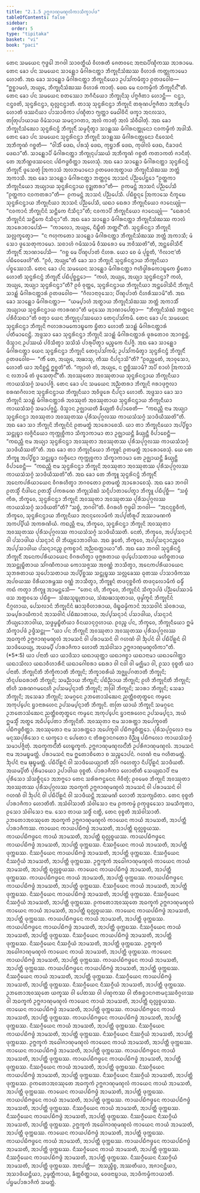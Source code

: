 ```yaml
---
title: "2.1.5 ᩏᨻ᩠ᨽᨩᩣᨱᩩᨾᨱ᩠ᨯᩃᩥᨠᩣᩈᩥᨠ᩠ᨡᩣᨸᨴ"
tableOfContents: false
sidebar:
  order: 5
type: "tipitaka"
basket: "vi"
book: "paci"
---
```



<DynamicBreadcrumb />

<Division number="656" book="paci">

<Paragraph number="2100" book="paci">
ᨲᩮᨶ ᩈᨾᨿᩮᨶ ᨻᩩᨴ᩠ᨵᩮᩤ ᨽᨣᩅᩤ ᩈᩣᩅᨲ᩠ᨳᩥᨿᩴ ᩅᩥᩉᩁᨲᩥ ᨩᩮᨲᩅᨶᩮ ᩋᨶᩣᨳᨸᩥᨱ᩠ᨯᩥᨠᩔ ᩋᩣᩁᩣᨾᩮ. ᨲᩮᨶ ᨡᩮᩣ ᨸᨶ ᩈᨾᨿᩮᨶ ᩈᩣᩊ᩠ᩉᩮᩣ ᨾᩥᨣᩤᩁᨶᨲ᩠ᨲᩣ ᨽᩥᨠ᩠ᨡᩩᨶᩥᩈᩴᨥᩔ ᩅᩥᩉᩣᩁᩴ ᨠᨲ᩠ᨲᩩᨠᩣᨾᩮᩣ ᩉᩮᩣᨲᩥ. ᩋᨳ ᨡᩮᩣ ᩈᩣᩊ᩠ᩉᩮᩣ ᨾᩥᨣᩤᩁᨶᨲ᩠ᨲᩣ ᨽᩥᨠ᩠ᨡᩩᨶᩥᨿᩮᩣ ᩏᨸᩈᩘᨠᨾᩥᨲ᩠ᩅᩣ ᩑᨲᨴᩅᩮᩤᨧ—  “ᩍᨧ᩠ᨨᩣᨾᩉᩴ, ᩋᨿ᩠ᨿᩮ, ᨽᩥᨠ᩠ᨡᩩᨶᩥᩈᩴᨥᩔ ᩅᩥᩉᩣᩁᩴ ᨠᩣᨲᩩᩴ. ᨴᩮᨳ ᨾᩮ ᨶᩅᨠᨾ᩠ᨾᩥᨠᩴ ᨽᩥᨠ᩠ᨡᩩᨶᩥᨶ᩺”ᨲᩥ. ᨲᩮᨶ ᨡᩮᩣ ᨸᨶ ᩈᨾᨿᩮᨶ ᨧᨲᩔᩮᩣ ᨽᨣᩥᨶᩥᨿᩮᩣ ᨽᩥᨠ᩠ᨡᩩᨶᩦᩈᩩ ᨸᨻ᩠ᨻᨩᩥᨲᩣ ᩉᩮᩣᨶ᩠ᨲᩥ—  ᨶᨶ᩠ᨴᩣ, ᨶᨶ᩠ᨴᩅᨲᩦ, ᩈᩩᨶ᩠ᨴᩁᩦᨶᨶ᩠ᨴᩣ, ᨳᩩᩃᩖᨶᨶ᩠ᨴᩣᨲᩥ. ᨲᩣᩈᩩ ᩈᩩᨶ᩠ᨴᩁᩦᨶᨶ᩠ᨴᩣ ᨽᩥᨠ᩠ᨡᩩᨶᩦ ᨲᩁᩩᨱᨸᨻ᩠ᨻᨩᩥᨲᩣ ᩋᨽᩥᩁᩪᨸᩣ ᩉᩮᩣᨲᩥ ᨴᩔᨶᩦᨿᩣ ᨸᩣᩈᩣᨴᩥᨠᩣ ᨸᨱ᩠ᨯᩥᨲᩣ ᨻ᩠ᨿᨲ᩠ᨲᩣ ᨾᩮᨵᩤᩅᩥᨶᩦ ᨴᨠ᩠ᨡᩣ ᩋᨶᩃᩈᩣ, ᨲᨲᩕᩩᨸᩣᨿᩣᨿ ᩅᩦᨾᩴᩈᩣᨿ ᩈᨾᨶ᩠ᨶᩣᨣᨲᩣ, ᩋᩃᩴ ᨠᩣᨲᩩᩴ ᩋᩃᩴ ᩈᩴᩅᩥᨵᩤᨲᩩᩴ. ᩋᨳ ᨡᩮᩣ ᨽᩥᨠ᩠ᨡᩩᨶᩥᩈᩴᨥᩮᩣ ᩈᩩᨶ᩠ᨴᩁᩦᨶᨶ᩠ᨴᩴ ᨽᩥᨠ᩠ᨡᩩᨶᩥᩴ ᩈᨾ᩠ᨾᨶ᩠ᨶᩥᨲ᩠ᩅᩣ ᩈᩣᩊ᩠ᩉᩔ ᨾᩥᨣᩤᩁᨶᨲ᩠ᨲᩩᨶᩮᩣ ᨶᩅᨠᨾ᩠ᨾᩥᨠᩴ ᩋᨴᩤᩈᩥ. ᨲᩮᨶ ᨡᩮᩣ ᨸᨶ ᩈᨾᨿᩮᨶ ᩈᩩᨶ᩠ᨴᩁᩦᨶᨶ᩠ᨴᩣ ᨽᩥᨠ᩠ᨡᩩᨶᩦ ᩈᩣᩊ᩠ᩉᩔ ᨾᩥᨣᩤᩁᨶᨲ᩠ᨲᩩᨶᩮᩣ ᨶᩥᩅᩮᩈᨶᩴ ᩋᨽᩥᨠ᩠ᨡᨱᩴ ᨣᨧ᩠ᨨᨲᩥ—  “ᩅᩤᩈᩥᩴ ᨴᩮᨳ, ᨸᩁᩈᩩᩴ ᨴᩮᨳ, ᨠᩩᨮᩣᩁᩥᩴ ᨴᩮᨳ, ᨠᩩᨴᩤᩃᩴ ᨴᩮᨳ, ᨶᩥᨡᩣᨴᨶᩴ ᨴᩮᨳᩣ”ᨲᩥ. ᩈᩣᩊ᩠ᩉᩮᩣᨸᩥ ᨾᩥᨣᩤᩁᨶᨲ᩠ᨲᩣ ᨽᩥᨠ᩠ᨡᩩᨶᩩᨸᩔᨿᩴ ᩋᨽᩥᨠ᩠ᨡᨱᩴ ᨣᨧ᩠ᨨᨲᩥ ᨠᨲᩣᨠᨲᩴ ᨩᩣᨶᩥᨲᩩᩴ. ᨲᩮ ᩋᨽᩥᨱ᩠ᩉᨴᩔᨶᩮᨶ ᨸᨭᩥᨻᨴ᩠ᨵᨧᩥᨲ᩠ᨲᩣ ᩋᩉᩮᩈᩩᩴ.
</Paragraph>

<Paragraph number="2101" book="paci">
ᩋᨳ ᨡᩮᩣ ᩈᩣᩊ᩠ᩉᩮᩣ ᨾᩥᨣᩤᩁᨶᨲ᩠ᨲᩣ ᩈᩩᨶ᩠ᨴᩁᩦᨶᨶ᩠ᨴᩴ ᨽᩥᨠ᩠ᨡᩩᨶᩥᩴ ᨴᩪᩈᩮᨲᩩᩴ ᩒᨠᩣᩈᩴ ᩋᩃᨽᨾᩣᨶᩮᩣ ᩑᨲᨴᩮᩅᩋᨲ᩠ᨳᩣᨿ ᨽᩥᨠ᩠ᨡᩩᨶᩥᩈᩴᨥᩔ ᨽᨲ᩠ᨲᩴ ᩋᨠᩣᩈᩥ. ᩋᨳ ᨡᩮᩣ ᩈᩣᩊ᩠ᩉᩮᩣ ᨾᩥᨣᩤᩁᨶᨲ᩠ᨲᩣ ᨽᨲ᩠ᨲᨣ᩠ᨣᩮ ᩋᩣᩈᨶᩴ ᨸᨬ᩠ᨬᨸᩮᨶ᩠ᨲᩮᩣ “ᩑᨲ᩠ᨲᨠᩣ ᨽᩥᨠ᩠ᨡᩩᨶᩥᨿᩮᩣ ᩋᨿ᩠ᨿᩣᨿ ᩈᩩᨶ᩠ᨴᩁᩦᨶᨶ᩠ᨴᩣᨿ ᩅᩩᨯ᩠ᨰᨲᩁᩣ”ᨲᩥ—  ᩑᨠᨾᨶ᩠ᨲᩴ ᩋᩣᩈᨶᩴ ᨸᨬ᩠ᨬᨸᩮᩈᩥ “ᩑᨲ᩠ᨲᨠᩣ ᨶᩅᨠᨲᩁᩣ”ᨲᩥ—  ᩑᨠᨾᨶ᩠ᨲᩴ ᩋᩣᩈᨶᩴ ᨸᨬ᩠ᨬᨸᩮᩈᩥ. ᨸᨭᩥᨧ᩠ᨨᨶ᩠ᨶᩮ ᩒᨠᩣᩈᩮ ᨶᩥᨠᩪᨭᩮ ᩈᩩᨶ᩠ᨴᩁᩦᨶᨶ᩠ᨴᩣᨿ ᨽᩥᨠ᩠ᨡᩩᨶᩥᨿᩣ ᩋᩣᩈᨶᩴ ᨸᨬ᩠ᨬᨸᩮᩈᩥ, ᨿᨳᩣ ᨳᩮᩁᩣ ᨽᩥᨠ᩠ᨡᩩᨶᩥᨿᩮᩣ ᨩᩣᨶᩮᨿ᩠ᨿᩩᩴ—  “ᨶᩅᨠᩣᨶᩴ ᨽᩥᨠ᩠ᨡᩩᨶᩦᨶᩴ ᩈᨶ᩠ᨲᩥᨠᩮ ᨶᩥᩈᩥᨶ᩠ᨶᩣ”ᨲᩥ; ᨶᩅᨠᩣᨸᩥ ᨽᩥᨠ᩠ᨡᩩᨶᩥᨿᩮᩣ ᨩᩣᨶᩮᨿ᩠ᨿᩩᩴ—  “ᨳᩮᩁᩣᨶᩴ ᨽᩥᨠ᩠ᨡᩩᨶᩦᨶᩴ ᩈᨶ᩠ᨲᩥᨠᩮ ᨶᩥᩈᩥᨶ᩠ᨶᩣ”ᨲᩥ. ᩋᨳ ᨡᩮᩣ ᩈᩣᩊ᩠ᩉᩮᩣ ᨾᩥᨣᩤᩁᨶᨲ᩠ᨲᩣ ᨽᩥᨠ᩠ᨡᩩᨶᩥᩈᩴᨥᩔ ᨠᩣᩃᩴ ᩋᩣᩁᩮᩣᨧᩣᨸᩮᩈᩥ—  “ᨠᩣᩃᩮᩣ, ᩋᨿ᩠ᨿᩮ, ᨶᩥᨭ᩠ᨮᩥᨲᩴ ᨽᨲ᩠ᨲᨶ᩺”ᨲᩥ. ᩈᩩᨶ᩠ᨴᩁᩦᨶᨶ᩠ᨴᩣ ᨽᩥᨠ᩠ᨡᩩᨶᩦ ᩈᩃᩖᨠ᩠ᨡᩮᨲ᩠ᩅᩣ—  “ᨶ ᨻᩉᩩᨠᨲᩮᩣ ᩈᩣᩊ᩠ᩉᩮᩣ ᨾᩥᨣᩤᩁᨶᨲ᩠ᨲᩣ ᨽᩥᨠ᩠ᨡᩩᨶᩥᩈᩴᨥᩔ ᨽᨲ᩠ᨲᩴ ᩋᨠᩣᩈᩥ; ᨾᩴ ᩈᩮᩣ ᨴᩪᩈᩮᨲᩩᨠᩣᨾᩮᩣ. ᩈᨧᩣᩉᩴ ᨣᨾᩥᩔᩣᨾᩥ ᩅᩥᩔᩁᩮᩣ ᨾᩮ ᨽᩅᩥᩔᨲᩦ”ᨲᩥ, ᩋᨶ᩠ᨲᩮᩅᩤᩈᩥᨶᩥᩴ ᨽᩥᨠ᩠ᨡᩩᨶᩥᩴ ᩋᩣᨱᩣᨸᩮᩈᩥ—  “ᨣᨧ᩠ᨨ ᨾᩮ ᨸᩥᨱ᩠ᨯᨸᩣᨲᩴ ᨶᩦᩉᩁ. ᨿᩮᩣ ᨧᩮ ᨾᩴ ᨸᩩᨧ᩠ᨨᨲᩥ, ‘ᨣᩥᩃᩣᨶᩣ’ᨲᩥ ᨸᨭᩥᩅᩮᨴᩮᩉᩦ”ᨲᩥ. “ᩑᩅᩴ, ᩋᨿ᩠ᨿᩮ”ᨲᩥ ᨡᩮᩣ ᩈᩣ ᨽᩥᨠ᩠ᨡᩩᨶᩦ ᩈᩩᨶ᩠ᨴᩁᩦᨶᨶ᩠ᨴᩣᨿ ᨽᩥᨠ᩠ᨡᩩᨶᩥᨿᩣ ᨸᨧ᩠ᨧᩔᩮᩣᩈᩥ.
</Paragraph>

<Paragraph number="2102" book="paci">
ᨲᩮᨶ ᨡᩮᩣ ᨸᨶ ᩈᨾᨿᩮᨶ ᩈᩣᩊ᩠ᩉᩮᩣ ᨾᩥᨣᩤᩁᨶᨲ᩠ᨲᩣ ᨻᩉᩥᨴ᩠ᩅᩤᩁᨠᩮᩣᨭ᩠ᨮᨠᩮ ᨮᩥᨲᩮᩣ ᩉᩮᩣᨲᩥ ᩈᩩᨶ᩠ᨴᩁᩦᨶᨶ᩠ᨴᩴ ᨽᩥᨠ᩠ᨡᩩᨶᩥᩴ ᨸᨭᩥᨸᩩᨧ᩠ᨨᨶ᩠ᨲᩮᩣ—  “ᨠᩉᩴ, ᩋᨿ᩠ᨿᩮ, ᩋᨿ᩠ᨿᩣ ᩈᩩᨶ᩠ᨴᩁᩦᨶᨶ᩠ᨴᩣ? ᨠᩉᩴ, ᩋᨿ᩠ᨿᩮ, ᩋᨿ᩠ᨿᩣ ᩈᩩᨶ᩠ᨴᩁᩦᨶᨶ᩠ᨴᩣ”ᨲᩥ? ᩑᩅᩴ ᩅᩩᨲ᩠ᨲᩮ, ᩈᩩᨶ᩠ᨴᩁᩦᨶᨶ᩠ᨴᩣᨿ ᨽᩥᨠ᩠ᨡᩩᨶᩥᨿᩣ ᩋᨶ᩠ᨲᩮᩅᩤᩈᩥᨶᩦ ᨽᩥᨠ᩠ᨡᩩᨶᩦ ᩈᩣᩊ᩠ᩉᩴ ᨾᩥᨣᩤᩁᨶᨲ᩠ᨲᩣᩁᩴ ᩑᨲᨴᩅᩮᩤᨧ—  “ᨣᩥᩃᩣᨶᩣᩅᩩᩈᩮᩣ; ᨸᩥᨱ᩠ᨯᨸᩣᨲᩴ ᨶᩦᩉᩁᩥᩔᩣᨾᩦ”ᨲᩥ. ᩋᨳ ᨡᩮᩣ ᩈᩣᩊ᩠ᩉᩮᩣ ᨾᩥᨣᩤᩁᨶᨲ᩠ᨲᩣ—  “ᨿᨾ᩠ᨸᩣᩉᩴ ᩋᨲ᩠ᨳᩣᨿ ᨽᩥᨠ᩠ᨡᩩᨶᩥᩈᩴᨥᩔ ᨽᨲ᩠ᨲᩴ ᩋᨠᩣᩈᩥᩴ ᩋᨿ᩠ᨿᩣᨿ ᩈᩩᨶ᩠ᨴᩁᩦᨶᨶ᩠ᨴᩣᨿ ᨠᩣᩁᨱᩣ”ᨲᩥ ᨾᨶᩩᩔᩮ ᩋᩣᨱᩣᨸᩮᨲ᩠ᩅᩣ—  “ᨽᩥᨠ᩠ᨡᩩᨶᩥᩈᩴᨥᩴ ᨽᨲ᩠ᨲᩮᨶ ᨸᩁᩥᩅᩥᩈᨳᩣ”ᨲᩥ ᩅᨲ᩠ᩅᩣ ᨿᩮᨶ ᨽᩥᨠ᩠ᨡᩩᨶᩩᨸᩔᨿᩮᩣ ᨲᩮᨶᩩᨸᩈᩘᨠᨾᩥ. ᨲᩮᨶ ᨡᩮᩣ ᨸᨶ ᩈᨾᨿᩮᨶ ᩈᩩᨶ᩠ᨴᩁᩦᨶᨶ᩠ᨴᩣ ᨽᩥᨠ᩠ᨡᩩᨶᩦ ᨻᩉᩣᩁᩣᨾᨠᩮᩣᨭ᩠ᨮᨠᩮ ᨮᩥᨲᩣ ᩉᩮᩣᨲᩥ ᩈᩣᩊ᩠ᩉᩴ ᨾᩥᨣᩤᩁᨶᨲ᩠ᨲᩣᩁᩴ ᨸᨲᩥᨾᩣᨶᩮᨶ᩠ᨲᩦ. ᩋᨴ᩠ᨴᩈᩣ ᨡᩮᩣ ᩈᩩᨶ᩠ᨴᩁᩦᨶᨶ᩠ᨴᩣ ᨽᩥᨠ᩠ᨡᩩᨶᩦ ᩈᩣᩊ᩠ᩉᩴ ᨾᩥᨣᩤᩁᨶᨲ᩠ᨲᩣᩁᩴ ᨴᩪᩁᨲᩮᩣᩅ ᩋᩣᨣᨧ᩠ᨨᨶ᩠ᨲᩴ. ᨴᩥᩈ᩠ᩅᩣᨶ ᩏᨸᩔᨿᩴ ᨸᩅᩥᩈᩥᨲ᩠ᩅᩣ ᩈᩈᩦᩈᩴ ᨸᩣᩁᩩᨸᩥᨲ᩠ᩅᩣ ᨾᨬ᩠ᨧᨠᩮ ᨶᩥᨸᨩ᩠ᨩᩥ. ᩋᨳ ᨡᩮᩣ ᩈᩣᩊ᩠ᩉᩮᩣ ᨾᩥᨣᩤᩁᨶᨲ᩠ᨲᩣ ᨿᩮᨶ ᩈᩩᨶ᩠ᨴᩁᩦᨶᨶ᩠ᨴᩣ ᨽᩥᨠ᩠ᨡᩩᨶᩦ ᨲᩮᨶᩩᨸᩈᩘᨠᨾᩥ; ᩏᨸᩈᩘᨠᨾᩥᨲ᩠ᩅᩣ ᩈᩩᨶ᩠ᨴᩁᩦᨶᨶ᩠ᨴᩴ ᨽᩥᨠ᩠ᨡᩩᨶᩥᩴ ᩑᨲᨴᩅᩮᩤᨧ—  “ᨠᩥᩴ ᨲᩮ, ᩋᨿ᩠ᨿᩮ, ᩋᨹᩣᩈᩩ, ᨠᩥᩔ ᨶᩥᨸᨶ᩠ᨶᩣᩈᩦ”ᨲᩥ? “ᩑᩅᨬ᩠ᩉᩮᨲᩴ, ᩋᩣᩅᩩᩈᩮᩣ, ᩉᩮᩣᨲᩥ ᨿᩣ ᩋᨶᩥᨧ᩠ᨨᨶ᩠ᨲᩴ ᩍᨧ᩠ᨨᨲᩦ”ᨲᩥ. “ᨠ᩠ᨿᩣᩉᩴ ᨲᩴ, ᩋᨿ᩠ᨿᩮ, ᨶ ᩍᨧ᩠ᨨᩥᩔᩣᨾᩥ? ᩋᨸᩥ ᨧᩣᩉᩴ ᩒᨠᩣᩈᩴ ᨶ ᩃᨽᩣᨾᩥ ᨲᩴ ᨴᩪᩈᩮᨲᩩᨶ᩺”ᨲᩥ. ᩋᩅᩔᩩᨲᩮᩣ ᩋᩅᩔᩩᨲᩣᨿ ᩈᩩᨶ᩠ᨴᩁᩦᨶᨶ᩠ᨴᩣᨿ ᨽᩥᨠ᩠ᨡᩩᨶᩥᨿᩣ ᨠᩣᨿᩈᩴᩈᨣ᩠ᨣᩴ ᩈᨾᩣᨸᨩ᩠ᨩᩥ.
</Paragraph>

<Paragraph number="2103" book="paci">
ᨲᩮᨶ ᨡᩮᩣ ᨸᨶ ᩈᨾᨿᩮᨶ ᩋᨬ᩠ᨬᨲᩁᩣ ᨽᩥᨠ᩠ᨡᩩᨶᩦ ᨩᩁᩣᨴᩩᨻ᩠ᨻᩃᩣ ᨧᩁᨱᨣᩥᩃᩣᨶᩣ ᩈᩩᨶ᩠ᨴᩁᩦᨶᨶ᩠ᨴᩣᨿ ᨽᩥᨠ᩠ᨡᩩᨶᩥᨿᩣ ᩋᩅᩥᨴᩪᩁᩮ ᨶᩥᨸᨶ᩠ᨶᩣ ᩉᩮᩣᨲᩥ. ᩋᨴ᩠ᨴᩈᩣ ᨡᩮᩣ ᩈᩣ ᨽᩥᨠ᩠ᨡᩩᨶᩦ ᩈᩣᩊ᩠ᩉᩴ ᨾᩥᨣᩤᩁᨶᨲ᩠ᨲᩣᩁᩴ ᩋᩅᩔᩩᨲᩴ ᩋᩅᩔᩩᨲᩣᨿ ᩈᩩᨶ᩠ᨴᩁᩦᨶᨶ᩠ᨴᩣᨿ ᨽᩥᨠ᩠ᨡᩩᨶᩥᨿᩣ ᨠᩣᨿᩈᩴᩈᨣ᩠ᨣᩴ ᩈᨾᩣᨸᨩ᩠ᨩᨶ᩠ᨲᩴ. ᨴᩥᩈ᩠ᩅᩣᨶ ᩏᨩ᩠ᨫᩣᨿᨲᩥ ᨡᩥᨿ᩠ᨿᨲᩥ ᩅᩥᨸᩣᨧᩮᨲᩥ—  “ᨠᨳᨬ᩠ᩉᩥ ᨶᩣᨾ ᩋᨿ᩠ᨿᩣ ᩈᩩᨶ᩠ᨴᩁᩦᨶᨶ᩠ᨴᩣ ᩋᩅᩔᩩᨲᩣ ᩋᩅᩔᩩᨲᩔ ᨸᩩᩁᩥᩈᨸᩩᨣ᩠ᨣᩃᩔ ᨠᩣᨿᩈᩴᩈᨣ᩠ᨣᩴ ᩈᩣᨴᩥᨿᩥᩔᨲᩦ”ᨲᩥ. ᩋᨳ ᨡᩮᩣ ᩈᩣ ᨽᩥᨠ᩠ᨡᩩᨶᩦ ᨽᩥᨠ᩠ᨡᩩᨶᩦᨶᩴ ᩑᨲᨾᨲ᩠ᨳᩴ ᩋᩣᩁᩮᩣᨧᩮᩈᩥ. ᨿᩣ ᨲᩣ ᨽᩥᨠ᩠ᨡᩩᨶᩥᨿᩮᩣ ᩋᨸ᩠ᨸᩥᨧ᩠ᨨᩣ ᩈᨶ᩠ᨲᩩᨭ᩠ᨮᩣ ᩃᨩ᩠ᨩᩥᨶᩥᨿᩮᩣ ᨠᩩᨠ᩠ᨠᩩᨧ᩠ᨧᩥᨠᩣ ᩈᩥᨠ᩠ᨡᩣᨠᩣᨾᩣ ᨲᩣ ᩏᨩ᩠ᨫᩣᨿᨶ᩠ᨲᩥ ᨡᩥᨿ᩠ᨿᨶ᩠ᨲᩥ ᩅᩥᨸᩣᨧᩮᨶ᩠ᨲᩥ—  “ᨠᨳᨬ᩠ᩉᩥ ᨶᩣᨾ ᩋᨿ᩠ᨿᩣ ᩈᩩᨶ᩠ᨴᩁᩦᨶᨶ᩠ᨴᩣ ᩋᩅᩔᩩᨲᩣ ᩋᩅᩔᩩᨲᩔ ᨸᩩᩁᩥᩈᨸᩩᨣ᩠ᨣᩃᩔ ᨠᩣᨿᩈᩴᩈᨣ᩠ᨣᩴ ᩈᩣᨴᩥᨿᩥᩔᨲᩦ”ᨲᩥ. ᩋᨳ ᨡᩮᩣ ᨲᩣ ᨽᩥᨠ᩠ᨡᩩᨶᩥᨿᩮᩣ ᨽᩥᨠ᩠ᨡᩪᨶᩴ ᩑᨲᨾᨲ᩠ᨳᩴ ᩋᩣᩁᩮᩣᨧᩮᩈᩩᩴ. ᨿᩮ ᨲᩮ ᨽᩥᨠ᩠ᨡᩪ ᩋᨸ᩠ᨸᩥᨧ᩠ᨨᩣ ᩈᨶ᩠ᨲᩩᨭ᩠ᨮᩣ ᩃᨩ᩠ᨩᩥᨶᩮᩣ ᨠᩩᨠ᩠ᨠᩩᨧ᩠ᨧᨠᩣ ᩈᩥᨠ᩠ᨡᩣᨠᩣᨾᩣ ᨲᩮ ᩏᨩ᩠ᨫᩣᨿᨶ᩠ᨲᩥ ᨡᩥᨿ᩠ᨿᨶ᩠ᨲᩥ ᩅᩥᨸᩣᨧᩮᨶ᩠ᨲᩥ—  “ᨠᨳᨬ᩠ᩉᩥ ᨶᩣᨾ ᩈᩩᨶ᩠ᨴᩁᩦᨶᨶ᩠ᨴᩣ ᨽᩥᨠ᩠ᨡᩩᨶᩦ ᩋᩅᩔᩩᨲᩣ ᩋᩅᩔᩩᨲᩔ ᨸᩩᩁᩥᩈᨸᩩᨣ᩠ᨣᩃᩔ ᨠᩣᨿᩈᩴᩈᨣ᩠ᨣᩴ ᩈᩣᨴᩥᨿᩥᩔᨲᩦ”ᨲᩥ.
</Paragraph>

<Paragraph number="2104" book="paci">
ᩋᨳ ᨡᩮᩣ ᨲᩮ ᨽᩥᨠ᩠ᨡᩪ ᩈᩩᨶ᩠ᨴᩁᩦᨶᨶ᩠ᨴᩴ ᨽᩥᨠ᩠ᨡᩩᨶᩥᩴ ᩋᨶᩮᨠᨸᩁᩥᨿᩣᨿᩮᨶ ᩅᩥᨣᩁᩉᩥᨲ᩠ᩅᩣ ᨽᨣᩅᨲᩮᩣ ᩑᨲᨾᨲ᩠ᨳᩴ ᩋᩣᩁᩮᩣᨧᩮᩈᩩᩴ. ᩋᨳ ᨡᩮᩣ ᨽᨣᩅᩤ ᩑᨲᩈ᩠ᨾᩥᩴ ᨶᩥᨴᩤᨶᩮ ᩑᨲᩈ᩠ᨾᩥᩴ ᨸᨠᩁᨱᩮ ᨽᩥᨠ᩠ᨡᩩᩈᩴᨥᩴ ᩈᨶ᩠ᨶᩥᨸᩣᨲᩣᨸᩮᨲ᩠ᩅᩣ ᨽᩥᨠ᩠ᨡᩪ ᨸᨭᩥᨸᩩᨧ᩠ᨨᩥ—  “ᩈᨧ᩠ᨧᩴ ᨠᩥᩁ, ᨽᩥᨠ᩠ᨡᩅᩮ, ᩈᩩᨶ᩠ᨴᩁᩦᨶᨶ᩠ᨴᩣ ᨽᩥᨠ᩠ᨡᩩᨶᩦ ᩋᩅᩔᩩᨲᩣ ᩋᩅᩔᩩᨲᩔ ᨸᩩᩁᩥᩈᨸᩩᨣ᩠ᨣᩃᩔ ᨠᩣᨿᩈᩴᩈᨣ᩠ᨣᩴ ᩈᩣᨴᩥᨿᨲᩦ”ᨲᩥ? “ᩈᨧ᩠ᨧᩴ, ᨽᨣᩅᩤ”ᨲᩥ. ᩅᩥᨣᩁᩉᩥ ᨻᩩᨴ᩠ᨵᩮᩤ ᨽᨣᩅᩤ—  “ᩋᨶᨶᩩᨧ᩠ᨨᩅᩥᨠᩴ, ᨽᩥᨠ᩠ᨡᩅᩮ, ᩈᩩᨶ᩠ᨴᩁᩦᨶᨶ᩠ᨴᩣᨿ ᨽᩥᨠ᩠ᨡᩩᨶᩥᨿᩣ ᩋᨶᨶᩩᩃᩮᩣᨾᩥᨠᩴ ᩋᨸ᩠ᨸᨲᩥᩁᩪᨸᩴ ᩋᩔᩣᨾᨱᨠᩴ ᩋᨠᨸ᩠ᨸᩥᨿᩴ ᩋᨠᩁᨱᩦᨿᩴ. ᨠᨳᨬ᩠ᩉᩥ ᨶᩣᨾ, ᨽᩥᨠ᩠ᨡᩅᩮ, ᩈᩩᨶ᩠ᨴᩁᩦᨶᨶ᩠ᨴᩣ ᨽᩥᨠ᩠ᨡᩩᨶᩦ ᩋᩅᩔᩩᨲᩣ ᩋᩅᩔᩩᨲᩔ ᨸᩩᩁᩥᩈᨸᩩᨣ᩠ᨣᩃᩔ ᨠᩣᨿᩈᩴᩈᨣ᩠ᨣᩴ ᩈᩣᨴᩥᨿᩥᩔᨲᩥ. ᨶᩮᨲᩴ, ᨽᩥᨠ᩠ᨡᩅᩮ, ᩋᨸ᩠ᨸᩈᨶ᩠ᨶᩣᨶᩴ ᩅᩤ ᨸᩈᩣᨴᩤᨿ ᨸᩈᨶ᩠ᨶᩣᨶᩴ ᩅᩤ ᨽᩥᨿ᩠ᨿᩮᩣᨽᩣᩅᩤᨿ. ᩋᨳ ᨡ᩠ᩅᩮᨲᩴ, ᨽᩥᨠ᩠ᨡᩅᩮ, ᩋᨸ᩠ᨸᩈᨶ᩠ᨶᩣᨶᨬ᩠ᨧᩮᩅ ᩋᨸ᩠ᨸᩈᩣᨴᩤᨿ ᨸᩈᨶ᩠ᨶᩣᨶᨬ᩠ᨧ ᩑᨠᨧ᩠ᨧᩣᨶᩴ ᩋᨬ᩠ᨬᨳᨲ᩠ᨲᩣᨿᩣ”ᨲᩥ. ᩋᨳ ᨡᩮᩣ ᨽᨣᩅᩤ ᩈᩩᨶ᩠ᨴᩁᩦᨶᨶ᩠ᨴᩴ ᨽᩥᨠ᩠ᨡᩩᨶᩥᩴ ᩋᨶᩮᨠᨸᩁᩥᨿᩣᨿᩮᨶ ᩅᩥᨣᩁᩉᩥᨲ᩠ᩅᩣ ᨴᩩᨻ᩠ᨽᩁᨲᩣᨿ ᨴᩩᨸ᩠ᨸᩮᩣᩈᨲᩣᨿ ᨾᩉᩥᨧ᩠ᨨᨲᩣᨿ ᩋᩈᨶ᩠ᨲᩩᨭ᩠ᨮᩥᨲᩣᨿ ᩈᩘᨣᨱᩥᨠᩣᨿ ᨠᩮᩣᩈᨩ᩠ᨩᩔ ᩋᩅᨱ᩠ᨱᩴ ᨽᩣᩈᩥᨲ᩠ᩅᩣ, ᩋᨶᩮᨠᨸᩁᩥᨿᩣᨿᩮᨶ ᩈᩩᨽᩁᨲᩣᨿ ᩈᩩᨸᩮᩣᩈᨲᩣᨿ ᩋᨸ᩠ᨸᩥᨧ᩠ᨨᩔ ᩈᨶ᩠ᨲᩩᨭ᩠ᨮᩔ ᩈᩃᩖᩮᨡᩔ ᨵᩩᨲᩔ ᨸᩣᩈᩣᨴᩥᨠᩔ ᩋᨸᨧᨿᩔ ᩅᩦᩁᩥᨿᩣᩁᨾ᩠ᨽᩔ ᩅᨱ᩠ᨱᩴ ᨽᩣᩈᩥᨲ᩠ᩅᩣ, ᨽᩥᨠ᩠ᨡᩪᨶᩴ ᨲᨴᨶᩩᨧ᩠ᨨᩅᩥᨠᩴ ᨲᨴᨶᩩᩃᩮᩣᨾᩥᨠᩴ ᨵᨾ᩠ᨾᩥᩴ ᨠᨳᩴ ᨠᨲ᩠ᩅᩣ ᨽᩥᨠ᩠ᨡᩪ ᩋᩣᨾᨶ᩠ᨲᩮᩈᩥ—  “ᨲᩮᨶ ᩉᩥ, ᨽᩥᨠ᩠ᨡᩅᩮ, ᨽᩥᨠ᩠ᨡᩩᨶᩦᨶᩴ ᩈᩥᨠ᩠ᨡᩣᨸᨴᩴ ᨸᨬ᩠ᨬᨸᩮᩔᩣᨾᩥ ᨴᩈ ᩋᨲ᩠ᨳᩅᩈᩮ ᨸᨭᩥᨧ᩠ᨧ—  ᩈᩴᨥᩈᩩᨭ᩠ᨮᩩᨲᩣᨿ, ᩈᩴᨥᨹᩣᩈᩩᨲᩣᨿ, ᨴᩩᨾ᩠ᨾᩘᨠᩪᨶᩴ ᨽᩥᨠ᩠ᨡᩩᨶᩦᨶᩴ ᨶᩥᨣ᩠ᨣᩉᩣᨿ, ᨸᩮᩈᩃᩣᨶᩴ ᨽᩥᨠ᩠ᨡᩩᨶᩦᨶᩴ ᨹᩣᩈᩩᩅᩥᩉᩣᩁᩣᨿ, ᨴᩥᨭ᩠ᨮᨵᨾ᩠ᨾᩥᨠᩣᨶᩴ ᩋᩣᩈᩅᩤᨶᩴ ᩈᩴᩅᩁᩣᨿ, ᩈᨾ᩠ᨸᩁᩣᨿᩥᨠᩣᨶᩴ ᩋᩣᩈᩅᩤᨶᩴ ᨸᨭᩥᨥᩣᨲᩣᨿ, ᩋᨸ᩠ᨸᩈᨶ᩠ᨶᩣᨶᩴ ᨸᩈᩣᨴᩤᨿ, ᨸᩈᨶ᩠ᨶᩣᨶᩴ ᨽᩥᨿ᩠ᨿᩮᩣᨽᩣᩅᩤᨿ, ᩈᨴ᩠ᨵᨾ᩠ᨾᨭ᩠ᨮᩥᨲᩥᨿᩣ ᩅᩥᨶᨿᩣᨶᩩᨣ᩠ᨣᩉᩣᨿ. ᩑᩅᨬ᩠ᨧ ᨸᨶ, ᨽᩥᨠ᩠ᨡᩅᩮ, ᨽᩥᨠ᩠ᨡᩩᨶᩥᨿᩮᩣ ᩍᨾᩴ ᩈᩥᨠ᩠ᨡᩣᨸᨴᩴ ᩏᨴ᩠ᨴᩥᩈᨶ᩠ᨲᩩ—
</Paragraph>

</Division>
<Division number="657" book="paci">

<Paragraph number="2105" book="paci">
<Emphasis>“ᨿᩣ ᨸᨶ ᨽᩥᨠ᩠ᨡᩩᨶᩦ ᩋᩅᩔᩩᨲᩣ ᩋᩅᩔᩩᨲᩔ ᨸᩩᩁᩥᩈᨸᩩᨣ᩠ᨣᩃᩔ ᩋᨵᨠ᩠ᨡᨠᩴ ᩏᨻ᩠ᨽᨩᩣᨱᩩᨾᨱ᩠ᨯᩃᩴ ᩋᩣᨾᩈᨶᩴ ᩅᩤ ᨸᩁᩣᨾᩈᨶᩴ ᩅᩤ ᨣᩉᨱᩴ ᩅᩤ ᨨᩩᨸᨶᩴ ᩅᩤ ᨸᨭᩥᨸᩦᩊᨶᩴ ᩅᩤ ᩈᩣᨴᩥᨿᩮᨿ᩠ᨿ, ᩋᨿᨾ᩠ᨸᩥ ᨸᩣᩁᩣᨩᩥᨠᩣ ᩉᩮᩣᨲᩥ ᩋᩈᩴᩅᩤᩈᩣ ᩏᨻ᩠ᨽᨩᩣᨱᩩᨾᨱ᩠ᨯᩃᩥᨠᩣ”</Emphasis>ᨲᩥ. (*5*:<Emphasis>5</Emphasis>)
</Paragraph>

</Division>
<Division number="658" book="paci">

<Paragraph number="2106" book="paci">
<Emphasis>ᨿᩣ ᨸᨶᩣ</Emphasis>ᨲᩥ ᨿᩣ ᨿᩣᨴᩥᩈᩣ ᨿᨳᩣᨿᩩᨲ᩠ᨲᩣ ᨿᨳᩣᨩᨧ᩠ᨧᩣ ᨿᨳᩣᨶᩣᨾᩣ ᨿᨳᩣᨣᩮᩤᨲ᩠ᨲᩣ ᨿᨳᩣᩈᩦᩃᩣ ᨿᨳᩣᩅᩥᩉᩣᩁᩥᨶᩦ ᨿᨳᩣᨣᩮᩤᨧᩁᩣ ᨳᩮᩁᩣ ᩅᩤ ᨶᩅᩤ ᩅᩤ ᨾᨩ᩠ᨫᩥᨾᩣ ᩅᩤ, ᩑᩈᩣ ᩅᩩᨧ᩠ᨧᨲᩥ ᨿᩣ ᨸᨶᩣᨲᩥ.
</Paragraph>

<Paragraph number="2107" book="paci">
<Emphasis>ᨽᩥᨠ᩠ᨡᩩᨶᩦ</Emphasis>ᨲᩥ ᨽᩥᨠ᩠ᨡᩥᨠᩣᨲᩥ ᨽᩥᨠ᩠ᨡᩩᨶᩦ; ᨽᩥᨠ᩠ᨡᩣᨧᩁᩥᨿᩴ ᩋᨩ᩠ᨫᩩᨸᨣᨲᩣᨲᩥ ᨽᩥᨠ᩠ᨡᩩᨶᩦ; ᨽᩥᨶ᩠ᨶᨸᨭᨵᩁᩣᨲᩥ ᨽᩥᨠ᩠ᨡᩩᨶᩦ; ᩈᨾᨬ᩠ᨬᩣᨿ ᨽᩥᨠ᩠ᨡᩩᨶᩦ; ᨸᨭᩥᨬ᩠ᨬᩣᨿ ᨽᩥᨠ᩠ᨡᩩᨶᩦ; ᩑᩉᩥ ᨽᩥᨠ᩠ᨡᩩᨶᩦᨲᩥ ᨽᩥᨠ᩠ᨡᩩᨶᩦ; ᨲᩦᩉᩥ ᩈᩁᨱᨣᨾᨶᩮᩉᩥ ᩏᨸᩈᨾ᩠ᨸᨶ᩠ᨶᩣᨲᩥ ᨽᩥᨠ᩠ᨡᩩᨶᩦ; ᨽᨴᩕᩤ ᨽᩥᨠ᩠ᨡᩩᨶᩦ; ᩈᩣᩁᩣ ᨽᩥᨠ᩠ᨡᩩᨶᩦ; ᩈᩮᨡᩣ ᨽᩥᨠ᩠ᨡᩩᨶᩦ; ᩋᩈᩮᨡᩣ ᨽᩥᨠ᩠ᨡᩩᨶᩦ; ᩈᨾᨣ᩠ᨣᩮᨶ ᩏᨽᨲᩮᩣᩈᩴᨥᩮᨶ ᨬᨲ᩠ᨲᩥᨧᨲᩩᨲ᩠ᨳᩮᨶ ᨠᨾ᩠ᨾᩮᨶ ᩋᨠᩩᨸ᩠ᨸᩮᨶ ᨮᩣᨶᩣᩁᩉᩮᨶ ᩏᨸᩈᨾ᩠ᨸᨶ᩠ᨶᩣᨲᩥ ᨽᩥᨠ᩠ᨡᩩᨶᩦ. ᨲᨲᩕ ᨿᩣᨿᩴ ᨽᩥᨠ᩠ᨡᩩᨶᩦ ᩈᨾᨣ᩠ᨣᩮᨶ ᩏᨽᨲᩮᩣᩈᩴᨥᩮᨶ ᨬᨲ᩠ᨲᩥᨧᨲᩩᨲ᩠ᨳᩮᨶ ᨠᨾ᩠ᨾᩮᨶ ᩋᨠᩩᨸ᩠ᨸᩮᨶ ᨮᩣᨶᩣᩁᩉᩮᨶ ᩏᨸᩈᨾ᩠ᨸᨶ᩠ᨶᩣ, ᩋᨿᩴ ᩍᨾᩈ᩠ᨾᩥᩴ ᩋᨲ᩠ᨳᩮ ᩋᨵᩥᨸ᩠ᨸᩮᨲᩣ ᨽᩥᨠ᩠ᨡᩩᨶᩦᨲᩥ.
</Paragraph>

<Paragraph number="2108" book="paci">
<Emphasis>ᩋᩅᩔᩩᨲᩣ</Emphasis> ᨶᩣᨾ ᩈᩣᩁᨲ᩠ᨲᩣ ᩋᨸᩮᨠ᩠ᨡᩅᨲᩦ ᨸᨭᩥᨻᨴ᩠ᨵᨧᩥᨲ᩠ᨲᩣ.
</Paragraph>

<Paragraph number="2109" book="paci">
<Emphasis>ᩋᩅᩔᩩᨲᩮᩣ</Emphasis> ᨶᩣᨾ ᩈᩣᩁᨲ᩠ᨲᩮᩣ ᩋᨸᩮᨠ᩠ᨡᩅᩤ ᨸᨭᩥᨻᨴ᩠ᨵᨧᩥᨲ᩠ᨲᩮᩣ.
</Paragraph>

<Paragraph number="2110" book="paci">
<Emphasis>ᨸᩩᩁᩥᩈᨸᩩᨣ᩠ᨣᩃᩮᩣ</Emphasis> ᨶᩣᨾ ᨾᨶᩩᩔᨸᩩᩁᩥᩈᩮᩣ ᨶ ᨿᨠ᩠ᨡᩮᩣ ᨶ ᨸᩮᨲᩮᩣ ᨶ ᨲᩥᩁᨧ᩠ᨨᩣᨶᨣᨲᩮᩣ ᩅᩥᨬ᩠ᨬᩪ ᨸᨭᩥᨻᩃᩮᩣ ᨠᩣᨿᩈᩴᩈᨣ᩠ᨣᩴ ᩈᨾᩣᨸᨩ᩠ᨩᩥᨲᩩᩴ.
</Paragraph>

<Paragraph number="2111" book="paci">
<Emphasis>ᩋᨵᨠ᩠ᨡᨠᨶ᩺</Emphasis>ᨲᩥ ᩉᩮᨭ᩠ᨮᨠ᩠ᨡᨠᩴ.
</Paragraph>

<Paragraph number="2112" book="paci">
<Emphasis>ᩏᨻ᩠ᨽᨩᩣᨱᩩᨾᨱ᩠ᨯᩃᨶ᩺</Emphasis>ᨲᩥ ᩏᨸᩁᩥᨩᩣᨱᩩᨾᨱ᩠ᨯᩃᩴ.
</Paragraph>

<Paragraph number="2113" book="paci">
<Emphasis>ᩋᩣᨾᩈᨶᩴ</Emphasis> ᨶᩣᨾ ᩋᩣᨾᨭ᩠ᨮᨾᨲ᩠ᨲᩴ.
</Paragraph>

<Paragraph number="2114" book="paci">
<Emphasis>ᨸᩁᩣᨾᩈᨶᩴ</Emphasis> ᨶᩣᨾ ᩍᨲᩮᩣᨧᩥᨲᩮᩣ ᨧ ᩈᨬ᩠ᨧᩮᩣᨸᨶᩴ.
</Paragraph>

<Paragraph number="2115" book="paci">
<Emphasis>ᨣᩉᨱᩴ</Emphasis> ᨶᩣᨾ ᨣᩉᩥᨲᨾᨲ᩠ᨲᩴ.
</Paragraph>

<Paragraph number="2116" book="paci">
<Emphasis>ᨨᩩᨸᨶᩴ</Emphasis> ᨶᩣᨾ ᨹᩩᨭ᩠ᨮᨾᨲ᩠ᨲᩴ.
</Paragraph>

<Paragraph number="2117" book="paci">
<Emphasis>ᨸᨭᩥᨸᩦᩊᨶᩴ ᩅᩤ ᩈᩣᨴᩥᨿᩮᨿ᩠ᨿᩣ</Emphasis>ᨲᩥ ᩋᩘᨣᩴ ᨣᩉᩮᨲ᩠ᩅᩣ ᨶᩥᨸ᩠ᨸᩦᩊᨶᩴ ᩈᩣᨴᩥᨿᨲᩥ.
</Paragraph>

<Paragraph number="2118" book="paci">
<Emphasis>ᩋᨿᨾ᩠ᨸᩦ</Emphasis>ᨲᩥ ᨸᩩᩁᩥᨾᩣᨿᩮᩣ ᩏᨸᩣᨴᩤᨿ ᩅᩩᨧ᩠ᨧᨲᩥ.
</Paragraph>

<Paragraph number="2119" book="paci">
<Emphasis>ᨸᩣᩁᩣᨩᩥᨠᩣ ᩉᩮᩣᨲᩦ</Emphasis>ᨲᩥ ᩈᩮᨿ᩠ᨿᨳᩣᨸᩥ ᨶᩣᨾ ᨸᩩᩁᩥᩈᩮᩣ ᩈᩦᩈᨧ᩠ᨨᩥᨶ᩠ᨶᩮᩣ ᩋᨽᨻ᩠ᨻᩮᩣ ᨲᩮᨶ ᩈᩁᩦᩁᨻᨶ᩠ᨵᨶᩮᨶ ᨩᩦᩅᩥᨲᩩᩴ; ᩑᩅᨾᩮᩅ ᨽᩥᨠ᩠ᨡᩩᨶᩦ ᩋᩅᩔᩩᨲᩣ ᩋᩅᩔᩩᨲᩔ ᨸᩩᩁᩥᩈᨸᩩᨣ᩠ᨣᩃᩔ ᩋᨵᨠ᩠ᨡᨠᩴ ᩏᨻ᩠ᨽᨩᩣᨱᩩᨾᨱ᩠ᨯᩃᩴ ᩋᩣᨾᩈᨶᩴ ᩅᩤ ᨸᩁᩣᨾᩈᨶᩴ ᩅᩤ ᨣᩉᨱᩴ ᩅᩤ ᨨᩩᨸᨶᩴ ᩅᩤ ᨸᨭᩥᨸᩦᩊᨶᩴ ᩅᩤ ᩈᩣᨴᩥᨿᨶ᩠ᨲᩦ ᩋᩔᨾᨱᩦ ᩉᩮᩣᨲᩥ ᩋᩈᨠ᩠ᨿᨵᩦᨲᩣ. ᨲᩮᨶ ᩅᩩᨧ᩠ᨧᨲᩥ ᨸᩣᩁᩣᨩᩥᨠᩣ ᩉᩮᩣᨲᩦᨲᩥ.
</Paragraph>

<Paragraph number="2120" book="paci">
<Emphasis>ᩋᩈᩴᩅᩤᩈᩣ</Emphasis>ᨲᩥ <Emphasis>ᩈᩴᩅᩤᩈᩮᩣ</Emphasis> ᨶᩣᨾ ᩑᨠᨠᨾ᩠ᨾᩴ ᩑᨠᩩᨴ᩠ᨴᩮᩈᩮᩣ ᩈᨾᩈᩥᨠ᩠ᨡᨲᩣ, ᩑᩈᩮᩣ ᩈᩴᩅᩤᩈᩮᩣ ᨶᩣᨾ. ᩈᩮᩣ ᨲᩣᨿ ᩈᨴ᩠ᨵᩥᩴ ᨶᨲ᩠ᨳᩥ, ᨲᩮᨶ ᩅᩩᨧ᩠ᨧᨲᩥ ᩋᩈᩴᩅᩤᩈᩣᨲᩥ.
</Paragraph>

</Division>
<Division number="659" book="paci">

<Paragraph number="2121" book="paci">
ᩏᨽᨲᩮᩣᩋᩅᩔᩩᨲᩮ ᩋᨵᨠ᩠ᨡᨠᩴ ᩏᨻ᩠ᨽᨩᩣᨱᩩᨾᨱ᩠ᨯᩃᩴ ᨠᩣᨿᩮᨶ ᨠᩣᨿᩴ ᩋᩣᨾᩈᨲᩥ, ᩋᩣᨸᨲ᩠ᨲᩥ ᨸᩣᩁᩣᨩᩥᨠᩔ. ᨠᩣᨿᩮᨶ ᨠᩣᨿᨸᨭᩥᨻᨴ᩠ᨵᩴ ᩋᩣᨾᩈᨲᩥ, ᩋᩣᨸᨲ᩠ᨲᩥ ᨳᩩᩃᩖᨧ᩠ᨧᨿᩔ. ᨠᩣᨿᨸᨭᩥᨻᨴ᩠ᨵᩮᨶ ᨠᩣᨿᩴ ᩋᩣᨾᩈᨲᩥ, ᩋᩣᨸᨲ᩠ᨲᩥ ᨳᩩᩃᩖᨧ᩠ᨧᨿᩔ. ᨠᩣᨿᨸᨭᩥᨻᨴ᩠ᨵᩮᨶ ᨠᩣᨿᨸᨭᩥᨻᨴ᩠ᨵᩴ ᩋᩣᨾᩈᨲᩥ, ᩋᩣᨸᨲ᩠ᨲᩥ ᨴᩩᨠ᩠ᨠᨭᩔ.
</Paragraph>

<Paragraph number="2122" book="paci">
ᨶᩥᩔᨣ᩠ᨣᩥᨿᩮᨶ ᨠᩣᨿᩴ ᩋᩣᨾᩈᨲᩥ, ᩋᩣᨸᨲ᩠ᨲᩥ ᨴᩩᨠ᩠ᨠᨭᩔ. ᨶᩥᩔᨣ᩠ᨣᩥᨿᩮᨶ ᨠᩣᨿᨸᨭᩥᨻᨴ᩠ᨵᩴ ᩋᩣᨾᩈᨲᩥ, ᩋᩣᨸᨲ᩠ᨲᩥ ᨴᩩᨠ᩠ᨠᨭᩔ. ᨶᩥᩔᨣ᩠ᨣᩥᨿᩮᨶ ᨶᩥᩔᨣ᩠ᨣᩥᨿᩴ ᩋᩣᨾᩈᨲᩥ, ᩋᩣᨸᨲ᩠ᨲᩥ ᨴᩩᨠ᩠ᨠᨭᩔ.
</Paragraph>

<Paragraph number="2123" book="paci">
ᩏᨻ᩠ᨽᨠ᩠ᨡᨠᩴ ᩋᨵᩮᩤᨩᩣᨱᩩᨾᨱ᩠ᨯᩃᩴ ᨠᩣᨿᩮᨶ ᨠᩣᨿᩴ ᩋᩣᨾᩈᨲᩥ, ᩋᩣᨸᨲ᩠ᨲᩥ ᨳᩩᩃᩖᨧ᩠ᨧᨿᩔ. ᨠᩣᨿᩮᨶ ᨠᩣᨿᨸᨭᩥᨻᨴ᩠ᨵᩴ ᩋᩣᨾᩈᨲᩥ, ᩋᩣᨸᨲ᩠ᨲᩥ ᨴᩩᨠ᩠ᨠᨭᩔ. ᨠᩣᨿᨸᨭᩥᨻᨴ᩠ᨵᩮᨶ ᨠᩣᨿᩴ ᩋᩣᨾᩈᨲᩥ, ᩋᩣᨸᨲ᩠ᨲᩥ ᨴᩩᨠ᩠ᨠᨭᩔ. ᨠᩣᨿᨸᨭᩥᨻᨴ᩠ᨵᩮᨶ ᨠᩣᨿᨸᨭᩥᨻᨴ᩠ᨵᩴ ᩋᩣᨾᩈᨲᩥ, ᩋᩣᨸᨲ᩠ᨲᩥ ᨴᩩᨠ᩠ᨠᨭᩔ.
</Paragraph>

<Paragraph number="2124" book="paci">
ᨶᩥᩔᨣ᩠ᨣᩥᨿᩮᨶ ᨠᩣᨿᩴ ᩋᩣᨾᩈᨲᩥ, ᩋᩣᨸᨲ᩠ᨲᩥ ᨴᩩᨠ᩠ᨠᨭᩔ. ᨶᩥᩔᨣ᩠ᨣᩥᨿᩮᨶ ᨠᩣᨿᨸᨭᩥᨻᨴ᩠ᨵᩴ ᩋᩣᨾᩈᨲᩥ, ᩋᩣᨸᨲ᩠ᨲᩥ ᨴᩩᨠ᩠ᨠᨭᩔ. ᨶᩥᩔᨣ᩠ᨣᩥᨿᩮᨶ ᨶᩥᩔᨣ᩠ᨣᩥᨿᩴ ᩋᩣᨾᩈᨲᩥ, ᩋᩣᨸᨲ᩠ᨲᩥ ᨴᩩᨠ᩠ᨠᨭᩔ.
</Paragraph>

</Division>
<Division number="660" book="paci">

<Paragraph number="2125" book="paci">
ᩑᨠᨲᩮᩣᩋᩅᩔᩩᨲᩮ ᩋᨵᨠ᩠ᨡᨠᩴ ᩏᨻ᩠ᨽᨩᩣᨱᩩᨾᨱ᩠ᨯᩃᩴ ᨠᩣᨿᩮᨶ ᨠᩣᨿᩴ ᩋᩣᨾᩈᨲᩥ, ᩋᩣᨸᨲ᩠ᨲᩥ ᨳᩩᩃᩖᨧ᩠ᨧᨿᩔ. ᨠᩣᨿᩮᨶ ᨠᩣᨿᨸᨭᩥᨻᨴ᩠ᨵᩴ ᩋᩣᨾᩈᨲᩥ, ᩋᩣᨸᨲ᩠ᨲᩥ ᨴᩩᨠ᩠ᨠᨭᩔ. ᨠᩣᨿᨸᨭᩥᨻᨴ᩠ᨵᩮᨶ ᨠᩣᨿᩴ ᩋᩣᨾᩈᨲᩥ, ᩋᩣᨸᨲ᩠ᨲᩥ ᨴᩩᨠ᩠ᨠᨭᩔ. ᨠᩣᨿᨸᨭᩥᨻᨴ᩠ᨵᩮᨶ ᨠᩣᨿᨸᨭᩥᨻᨴ᩠ᨵᩴ ᩋᩣᨾᩈᨲᩥ, ᩋᩣᨸᨲ᩠ᨲᩥ ᨴᩩᨠ᩠ᨠᨭᩔ.
</Paragraph>

<Paragraph number="2126" book="paci">
ᨶᩥᩔᨣ᩠ᨣᩥᨿᩮᨶ ᨠᩣᨿᩴ ᩋᩣᨾᩈᨲᩥ, ᩋᩣᨸᨲ᩠ᨲᩥ ᨴᩩᨠ᩠ᨠᨭᩔ. ᨶᩥᩔᨣ᩠ᨣᩥᨿᩮᨶ ᨠᩣᨿᨸᨭᩥᨻᨴ᩠ᨵᩴ ᩋᩣᨾᩈᨲᩥ, ᩋᩣᨸᨲ᩠ᨲᩥ ᨴᩩᨠ᩠ᨠᨭᩔ. ᨶᩥᩔᨣ᩠ᨣᩥᨿᩮᨶ ᨶᩥᩔᨣ᩠ᨣᩥᨿᩴ ᩋᩣᨾᩈᨲᩥ, ᩋᩣᨸᨲ᩠ᨲᩥ ᨴᩩᨠ᩠ᨠᨭᩔ.
</Paragraph>

<Paragraph number="2127" book="paci">
ᩏᨻ᩠ᨽᨠ᩠ᨡᨠᩴ ᩋᨵᩮᩤᨩᩣᨱᩩᨾᨱ᩠ᨯᩃᩴ ᨠᩣᨿᩮᨶ ᨠᩣᨿᩴ ᩋᩣᨾᩈᨲᩥ, ᩋᩣᨸᨲ᩠ᨲᩥ ᨴᩩᨠ᩠ᨠᨭᩔ. ᨠᩣᨿᩮᨶ ᨠᩣᨿᨸᨭᩥᨻᨴ᩠ᨵᩴ ᩋᩣᨾᩈᨲᩥ, ᩋᩣᨸᨲ᩠ᨲᩥ ᨴᩩᨠ᩠ᨠᨭᩔ. ᨠᩣᨿᨸᨭᩥᨻᨴ᩠ᨵᩮᨶ ᨠᩣᨿᩴ ᩋᩣᨾᩈᨲᩥ, ᩋᩣᨸᨲ᩠ᨲᩥ ᨴᩩᨠ᩠ᨠᨭᩔ. ᨠᩣᨿᨸᨭᩥᨻᨴ᩠ᨵᩮᨶ ᨠᩣᨿᨸᨭᩥᨻᨴ᩠ᨵᩴ ᩋᩣᨾᩈᨲᩥ, ᩋᩣᨸᨲ᩠ᨲᩥ ᨴᩩᨠ᩠ᨠᨭᩔ.
</Paragraph>

<Paragraph number="2128" book="paci">
ᨶᩥᩔᨣ᩠ᨣᩥᨿᩮᨶ ᨠᩣᨿᩴ ᩋᩣᨾᩈᨲᩥ, ᩋᩣᨸᨲ᩠ᨲᩥ ᨴᩩᨠ᩠ᨠᨭᩔ. ᨶᩥᩔᨣ᩠ᨣᩥᨿᩮᨶ ᨠᩣᨿᨸᨭᩥᨻᨴ᩠ᨵᩴ ᩋᩣᨾᩈᨲᩥ, ᩋᩣᨸᨲ᩠ᨲᩥ ᨴᩩᨠ᩠ᨠᨭᩔ. ᨶᩥᩔᨣ᩠ᨣᩥᨿᩮᨶ ᨶᩥᩔᨣ᩠ᨣᩥᨿᩴ ᩋᩣᨾᩈᨲᩥ, ᩋᩣᨸᨲ᩠ᨲᩥ ᨴᩩᨠ᩠ᨠᨭᩔ.
</Paragraph>

</Division>
<Division number="661" book="paci">

<Paragraph number="2129" book="paci">
ᩏᨽᨲᩮᩣᩋᩅᩔᩩᨲᩮ ᨿᨠ᩠ᨡᩔ ᩅᩤ ᨸᩮᨲᩔ ᩅᩤ ᨸᨱ᩠ᨯᨠᩔ ᩅᩤ ᨲᩥᩁᨧ᩠ᨨᩣᨶᨣᨲᨾᨶᩩᩔᩅᩥᨣ᩠ᨣᩉᩔ ᩅᩤ ᩋᨵᨠ᩠ᨡᨠᩴ ᩏᨻ᩠ᨽᨩᩣᨱᩩᨾᨱ᩠ᨯᩃᩴ ᨠᩣᨿᩮᨶ ᨠᩣᨿᩴ ᩋᩣᨾᩈᨲᩥ, ᩋᩣᨸᨲ᩠ᨲᩥ ᨳᩩᩃᩖᨧ᩠ᨧᨿᩔ. ᨠᩣᨿᩮᨶ ᨠᩣᨿᨸᨭᩥᨻᨴ᩠ᨵᩴ ᩋᩣᨾᩈᨲᩥ, ᩋᩣᨸᨲ᩠ᨲᩥ ᨴᩩᨠ᩠ᨠᨭᩔ. ᨠᩣᨿᨸᨭᩥᨻᨴ᩠ᨵᩮᨶ ᨠᩣᨿᩴ ᩋᩣᨾᩈᨲᩥ, ᩋᩣᨸᨲ᩠ᨲᩥ ᨴᩩᨠ᩠ᨠᨭᩔ. ᨠᩣᨿᨸᨭᩥᨻᨴ᩠ᨵᩮᨶ ᨠᩣᨿᨸᨭᩥᨻᨴ᩠ᨵᩴ ᩋᩣᨾᩈᨲᩥ, ᩋᩣᨸᨲ᩠ᨲᩥ ᨴᩩᨠ᩠ᨠᨭᩔ.
</Paragraph>

<Paragraph number="2130" book="paci">
ᨶᩥᩔᨣ᩠ᨣᩥᨿᩮᨶ ᨠᩣᨿᩴ ᩋᩣᨾᩈᨲᩥ, ᩋᩣᨸᨲ᩠ᨲᩥ ᨴᩩᨠ᩠ᨠᨭᩔ. ᨶᩥᩔᨣ᩠ᨣᩥᨿᩮᨶ ᨠᩣᨿᨸᨭᩥᨻᨴ᩠ᨵᩴ ᩋᩣᨾᩈᨲᩥ, ᩋᩣᨸᨲ᩠ᨲᩥ ᨴᩩᨠ᩠ᨠᨭᩔ. ᨶᩥᩔᨣ᩠ᨣᩥᨿᩮᨶ ᨶᩥᩔᨣ᩠ᨣᩥᨿᩴ ᩋᩣᨾᩈᨲᩥ, ᩋᩣᨸᨲ᩠ᨲᩥ ᨴᩩᨠ᩠ᨠᨭᩔ.
</Paragraph>

<Paragraph number="2131" book="paci">
ᩏᨻ᩠ᨽᨠ᩠ᨡᨠᩴ ᩋᨵᩮᩤᨩᩣᨱᩩᨾᨱ᩠ᨯᩃᩴ ᨠᩣᨿᩮᨶ ᨠᩣᨿᩴ ᩋᩣᨾᩈᨲᩥ, ᩋᩣᨸᨲ᩠ᨲᩥ ᨴᩩᨠ᩠ᨠᨭᩔ. ᨠᩣᨿᩮᨶ ᨠᩣᨿᨸᨭᩥᨻᨴ᩠ᨵᩴ ᩋᩣᨾᩈᨲᩥ, ᩋᩣᨸᨲ᩠ᨲᩥ ᨴᩩᨠ᩠ᨠᨭᩔ. ᨠᩣᨿᨸᨭᩥᨻᨴ᩠ᨵᩮᨶ ᨠᩣᨿᩴ ᩋᩣᨾᩈᨲᩥ, ᩋᩣᨸᨲ᩠ᨲᩥ ᨴᩩᨠ᩠ᨠᨭᩔ. ᨠᩣᨿᨸᨭᩥᨻᨴ᩠ᨵᩮᨶ ᨠᩣᨿᨸᨭᩥᨻᨴ᩠ᨵᩴ ᩋᩣᨾᩈᨲᩥ, ᩋᩣᨸᨲ᩠ᨲᩥ ᨴᩩᨠ᩠ᨠᨭᩔ.
</Paragraph>

<Paragraph number="2132" book="paci">
ᨶᩥᩔᨣ᩠ᨣᩥᨿᩮᨶ ᨠᩣᨿᩴ ᩋᩣᨾᩈᨲᩥ, ᩋᩣᨸᨲ᩠ᨲᩥ ᨴᩩᨠ᩠ᨠᨭᩔ. ᨶᩥᩔᨣ᩠ᨣᩥᨿᩮᨶ ᨠᩣᨿᨸᨭᩥᨻᨴ᩠ᨵᩴ ᩋᩣᨾᩈᨲᩥ, ᩋᩣᨸᨲ᩠ᨲᩥ ᨴᩩᨠ᩠ᨠᨭᩔ. ᨶᩥᩔᨣ᩠ᨣᩥᨿᩮᨶ ᨶᩥᩔᨣ᩠ᨣᩥᨿᩴ ᩋᩣᨾᩈᨲᩥ, ᩋᩣᨸᨲ᩠ᨲᩥ ᨴᩩᨠ᩠ᨠᨭᩔ.
</Paragraph>

</Division>
<Division number="662" book="paci">

<Paragraph number="2133" book="paci">
ᩑᨠᨲᩮᩣᩋᩅᩔᩩᨲᩮ ᩋᨵᨠ᩠ᨡᨠᩴ ᩏᨻ᩠ᨽᨩᩣᨱᩩᨾᨱ᩠ᨯᩃᩴ ᨠᩣᨿᩮᨶ ᨠᩣᨿᩴ ᩋᩣᨾᩈᨲᩥ, ᩋᩣᨸᨲ᩠ᨲᩥ ᨴᩩᨠ᩠ᨠᨭᩔ. ᨠᩣᨿᩮᨶ ᨠᩣᨿᨸᨭᩥᨻᨴ᩠ᨵᩴ ᩋᩣᨾᩈᨲᩥ, ᩋᩣᨸᨲ᩠ᨲᩥ ᨴᩩᨠ᩠ᨠᨭᩔ. ᨠᩣᨿᨸᨭᩥᨻᨴ᩠ᨵᩮᨶ ᨠᩣᨿᩴ ᩋᩣᨾᩈᨲᩥ, ᩋᩣᨸᨲ᩠ᨲᩥ ᨴᩩᨠ᩠ᨠᨭᩔ. ᨠᩣᨿᨸᨭᩥᨻᨴ᩠ᨵᩮᨶ ᨠᩣᨿᨸᨭᩥᨻᨴ᩠ᨵᩴ ᩋᩣᨾᩈᨲᩥ, ᩋᩣᨸᨲ᩠ᨲᩥ ᨴᩩᨠ᩠ᨠᨭᩔ.
</Paragraph>

<Paragraph number="2134" book="paci">
ᨶᩥᩔᨣ᩠ᨣᩥᨿᩮᨶ ᨠᩣᨿᩴ ᩋᩣᨾᩈᨲᩥ, ᩋᩣᨸᨲ᩠ᨲᩥ ᨴᩩᨠ᩠ᨠᨭᩔ. ᨶᩥᩔᨣ᩠ᨣᩥᨿᩮᨶ ᨠᩣᨿᨸᨭᩥᨻᨴ᩠ᨵᩴ ᩋᩣᨾᩈᨲᩥ, ᩋᩣᨸᨲ᩠ᨲᩥ ᨴᩩᨠ᩠ᨠᨭᩔ. ᨶᩥᩔᨣ᩠ᨣᩥᨿᩮᨶ ᨶᩥᩔᨣ᩠ᨣᩥᨿᩴ ᩋᩣᨾᩈᨲᩥ, ᩋᩣᨸᨲ᩠ᨲᩥ ᨴᩩᨠ᩠ᨠᨭᩔ.
</Paragraph>

<Paragraph number="2135" book="paci">
ᩏᨻ᩠ᨽᨠ᩠ᨡᨠᩴ ᩋᨵᩮᩤᨩᩣᨱᩩᨾᨱ᩠ᨯᩃᩴ ᨠᩣᨿᩮᨶ ᨠᩣᨿᩴ ᩋᩣᨾᩈᨲᩥ, ᩋᩣᨸᨲ᩠ᨲᩥ ᨴᩩᨠ᩠ᨠᨭᩔ. ᨠᩣᨿᩮᨶ ᨠᩣᨿᨸᨭᩥᨻᨴ᩠ᨵᩴ ᩋᩣᨾᩈᨲᩥ, ᩋᩣᨸᨲ᩠ᨲᩥ ᨴᩩᨠ᩠ᨠᨭᩔ. ᨠᩣᨿᨸᨭᩥᨻᨴ᩠ᨵᩮᨶ ᨠᩣᨿᩴ ᩋᩣᨾᩈᨲᩥ, ᩋᩣᨸᨲ᩠ᨲᩥ ᨴᩩᨠ᩠ᨠᨭᩔ. ᨠᩣᨿᨸᨭᩥᨻᨴ᩠ᨵᩮᨶ ᨠᩣᨿᨸᨭᩥᨻᨴ᩠ᨵᩴ ᩋᩣᨾᩈᨲᩥ, ᩋᩣᨸᨲ᩠ᨲᩥ ᨴᩩᨠ᩠ᨠᨭᩔ.
</Paragraph>

<Paragraph number="2136" book="paci">
ᨶᩥᩔᨣ᩠ᨣᩥᨿᩮᨶ ᨠᩣᨿᩴ ᩋᩣᨾᩈᨲᩥ, ᩋᩣᨸᨲ᩠ᨲᩥ ᨴᩩᨠ᩠ᨠᨭᩔ. ᨶᩥᩔᨣ᩠ᨣᩥᨿᩮᨶ ᨠᩣᨿᨸᨭᩥᨻᨴ᩠ᨵᩴ ᩋᩣᨾᩈᨲᩥ, ᩋᩣᨸᨲ᩠ᨲᩥ ᨴᩩᨠ᩠ᨠᨭᩔ. ᨶᩥᩔᨣ᩠ᨣᩥᨿᩮᨶ ᨶᩥᩔᨣ᩠ᨣᩥᨿᩴ ᩋᩣᨾᩈᨲᩥ, ᩋᩣᨸᨲ᩠ᨲᩥ ᨴᩩᨠ᩠ᨠᨭᩔ.
</Paragraph>

</Division>
<Division number="663" book="paci">

<Paragraph number="2137" book="paci">
ᩋᨶᩣᨸᨲ᩠ᨲᩥ—  ᩋᩈᨬ᩠ᨧᩥᨧ᩠ᨧ, ᩋᩔᨲᩥᨿᩣ, ᩋᨩᩣᨶᨶ᩠ᨲᩥᨿᩣ, ᩋᩈᩣᨴᩥᨿᨶ᩠ᨲᩥᨿᩣ, ᩏᨾ᩠ᨾᨲ᩠ᨲᩥᨠᩣᨿ, ᨡᩥᨲ᩠ᨲᨧᩥᨲ᩠ᨲᩣᨿ, ᩅᩮᨴᨶᩣᨭ᩠ᨭᩣᨿ, ᩋᩣᨴᩥᨠᨾ᩠ᨾᩥᨠᩣᨿᩣᨲᩥ.

</Paragraph>
</Division>

<Paragraph number="2138" type="center" book="paci">
ᨸᨮᨾᨸᩣᩁᩣᨩᩥᨠᩴ ᩈᨾᨲ᩠ᨲᩴ.
</Paragraph>